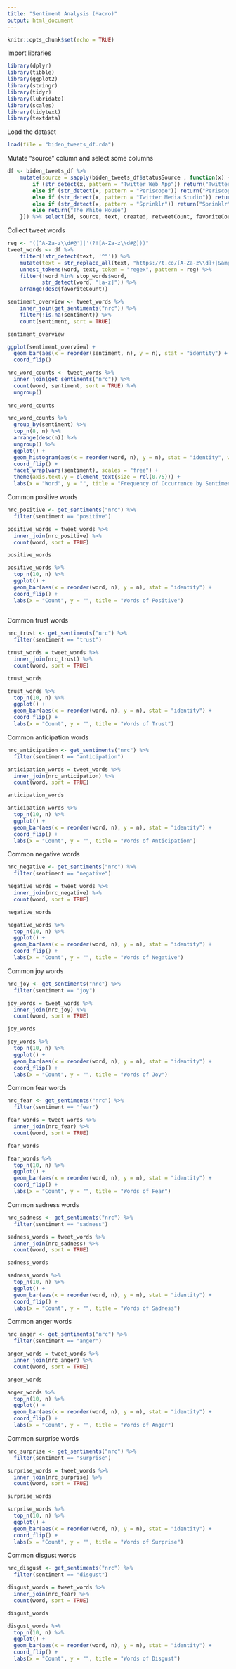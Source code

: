 ```yaml
---
title: "Sentiment Analysis (Macro)"
output: html_document
---
```


```r
knitr::opts_chunk$set(echo = TRUE)
```

Import libraries
```r
library(dplyr)
library(tibble)
library(ggplot2)
library(stringr)
library(tidyr)
library(lubridate)
library(scales)
library(tidytext)
library(textdata)
```

Load the dataset
```r
load(file = "biden_tweets_df.rda")
```

Mutate "source" column and select some columns
```r
df <- biden_tweets_df %>% 
    mutate(source = sapply(biden_tweets_df$statusSource , function(x) {
        if (str_detect(x, pattern = "Twitter Web App")) return("Twitter Web App")
        else if (str_detect(x, pattern = "Periscope")) return("Periscope")
        else if (str_detect(x, pattern = "Twitter Media Studio")) return("Twitter Media Studio")
        else if (str_detect(x, pattern = "Sprinklr")) return("Sprinklr")
        else return("The White House")
    })) %>% select(id, source, text, created, retweetCount, favoriteCount)
```

Collect tweet words
```r
reg <- "([^A-Za-z\\d#@']|'(?![A-Za-z\\d#@]))"
tweet_words <- df %>%
    filter(!str_detect(text, '^"')) %>%
    mutate(text = str_replace_all(text, "https://t.co/[A-Za-z\\d]+|&amp;", "")) %>%
    unnest_tokens(word, text, token = "regex", pattern = reg) %>%
    filter(!word %in% stop_words$word,
           str_detect(word, "[a-z]")) %>%
    arrange(desc(favoriteCount))
```

```r
sentiment_overview <- tweet_words %>%
    inner_join(get_sentiments("nrc")) %>%
    filter(!is.na(sentiment)) %>%
    count(sentiment, sort = TRUE)

sentiment_overview

ggplot(sentiment_overview) + 
  geom_bar(aes(x = reorder(sentiment, n), y = n), stat = "identity") +
  coord_flip()
```

```r
nrc_word_counts <- tweet_words %>%
  inner_join(get_sentiments("nrc")) %>%
  count(word, sentiment, sort = TRUE) %>%
  ungroup()
  
nrc_word_counts

nrc_word_counts %>% 
  group_by(sentiment) %>% 
  top_n(8, n) %>% 
  arrange(desc(n)) %>% 
  ungroup() %>%
  ggplot() +
  geom_histogram(aes(x = reorder(word, n), y = n), stat = "identity", width = 0.75) +
  coord_flip() +
  facet_wrap(vars(sentiment), scales = "free") + 
  theme(axis.text.y = element_text(size = rel(0.75))) + 
  labs(x = "Word", y = "", title = "Frequency of Occurrence by Sentiment")
```

Common positive words
```r
nrc_positive <- get_sentiments("nrc") %>% 
  filter(sentiment == "positive")

positive_words = tweet_words %>%
  inner_join(nrc_positive) %>%
  count(word, sort = TRUE)

positive_words

positive_words %>% 
  top_n(10, n) %>% 
  ggplot() + 
  geom_bar(aes(x = reorder(word, n), y = n), stat = "identity") + 
  coord_flip() +
  labs(x = "Count", y = "", title = "Words of Positive")
  
```

Common trust words
```r
nrc_trust <- get_sentiments("nrc") %>% 
  filter(sentiment == "trust")

trust_words = tweet_words %>%
  inner_join(nrc_trust) %>%
  count(word, sort = TRUE)

trust_words

trust_words %>% 
  top_n(10, n) %>% 
  ggplot() + 
  geom_bar(aes(x = reorder(word, n), y = n), stat = "identity") + 
  coord_flip() +
  labs(x = "Count", y = "", title = "Words of Trust")
```

Common anticipation words
```r
nrc_anticipation <- get_sentiments("nrc") %>% 
  filter(sentiment == "anticipation")

anticipation_words = tweet_words %>%
  inner_join(nrc_anticipation) %>%
  count(word, sort = TRUE)

anticipation_words

anticipation_words %>% 
  top_n(10, n) %>% 
  ggplot() + 
  geom_bar(aes(x = reorder(word, n), y = n), stat = "identity") + 
  coord_flip() +
  labs(x = "Count", y = "", title = "Words of Anticipation")
```

Common negative words
```r
nrc_negative <- get_sentiments("nrc") %>% 
  filter(sentiment == "negative")

negative_words = tweet_words %>%
  inner_join(nrc_negative) %>%
  count(word, sort = TRUE)

negative_words

negative_words %>% 
  top_n(10, n) %>% 
  ggplot() + 
  geom_bar(aes(x = reorder(word, n), y = n), stat = "identity") + 
  coord_flip() +
  labs(x = "Count", y = "", title = "Words of Negative")
```

Common joy words
```r
nrc_joy <- get_sentiments("nrc") %>% 
  filter(sentiment == "joy")

joy_words = tweet_words %>%
  inner_join(nrc_joy) %>%
  count(word, sort = TRUE)

joy_words

joy_words %>% 
  top_n(10, n) %>% 
  ggplot() + 
  geom_bar(aes(x = reorder(word, n), y = n), stat = "identity") + 
  coord_flip() +
  labs(x = "Count", y = "", title = "Words of Joy")
```

Common fear words
```r
nrc_fear <- get_sentiments("nrc") %>% 
  filter(sentiment == "fear")

fear_words = tweet_words %>%
  inner_join(nrc_fear) %>%
  count(word, sort = TRUE)

fear_words

fear_words %>% 
  top_n(10, n) %>% 
  ggplot() + 
  geom_bar(aes(x = reorder(word, n), y = n), stat = "identity") + 
  coord_flip() +
  labs(x = "Count", y = "", title = "Words of Fear")
```

Common sadness words
```r
nrc_sadness <- get_sentiments("nrc") %>% 
  filter(sentiment == "sadness")

sadness_words = tweet_words %>%
  inner_join(nrc_sadness) %>%
  count(word, sort = TRUE)

sadness_words

sadness_words %>% 
  top_n(10, n) %>% 
  ggplot() + 
  geom_bar(aes(x = reorder(word, n), y = n), stat = "identity") + 
  coord_flip() +
  labs(x = "Count", y = "", title = "Words of Sadness")
```

Common anger words
```r
nrc_anger <- get_sentiments("nrc") %>% 
  filter(sentiment == "anger")

anger_words = tweet_words %>%
  inner_join(nrc_anger) %>%
  count(word, sort = TRUE)

anger_words

anger_words %>% 
  top_n(10, n) %>% 
  ggplot() + 
  geom_bar(aes(x = reorder(word, n), y = n), stat = "identity") + 
  coord_flip() +
  labs(x = "Count", y = "", title = "Words of Anger")
```

Common surprise words
```r
nrc_surprise <- get_sentiments("nrc") %>% 
  filter(sentiment == "surprise")

surprise_words = tweet_words %>%
  inner_join(nrc_surprise) %>%
  count(word, sort = TRUE)

surprise_words

surprise_words %>% 
  top_n(10, n) %>% 
  ggplot() + 
  geom_bar(aes(x = reorder(word, n), y = n), stat = "identity") + 
  coord_flip() +
  labs(x = "Count", y = "", title = "Words of Surprise")
```

Common disgust words
```r
nrc_disgust <- get_sentiments("nrc") %>% 
  filter(sentiment == "disgust")

disgust_words = tweet_words %>%
  inner_join(nrc_fear) %>%
  count(word, sort = TRUE)

disgust_words

disgust_words %>% 
  top_n(10, n) %>% 
  ggplot() + 
  geom_bar(aes(x = reorder(word, n), y = n), stat = "identity") + 
  coord_flip() +
  labs(x = "Count", y = "", title = "Words of Disgust")
```

